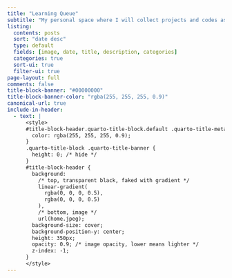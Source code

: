 ```yaml
---
title: "Learning Queue"
subtitle: "My personal space where I will collect projects and codes as I keep learning more about Data Science."
listing:
  contents: posts
  sort: "date desc"
  type: default
  fields: [image, date, title, description, categories]
  categories: true
  sort-ui: true
  filter-ui: true
page-layout: full
comments: false
title-block-banner: "#00000000"
title-block-banner-color: "rgba(255, 255, 255, 0.9)"
canonical-url: true
include-in-header:
  - text: |
      <style>
      #title-block-header.quarto-title-block.default .quarto-title-meta {
        color: rgba(255, 255, 255, 0.9);
      }
      .quarto-title-block .quarto-title-banner {
        height: 0; /* hide */
      }
      #title-block-header {
        background: 
          /* top, transparent black, faked with gradient */
          linear-gradient(
            rgba(0, 0, 0, 0.5),
            rgba(0, 0, 0, 0.5)
          ),
          /* bottom, image */ 
          url(home.jpeg);
        background-size: cover;
        background-position-y: center;
        height: 350px;
        opacity: 0.9; /* image opacity, lower means lighter */
        z-index: -1;
      }
      </style>
---
```



